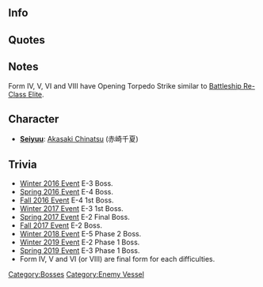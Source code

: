 ==Info==
{{Enemy/Header/Box}}
{{Enemy/Header/Box|II}}
{{Enemy/Header/Box|III}}
{{Enemy/Header/Box|IV}}
{{Enemy/Header/Box|V}}
{{Enemy/Header/Box|VI}}
{{Enemy/Header/Box|VII}}
{{Enemy/Header/Box|VIII}}
{{EnemyShipCategoriesKai|{{PAGENAME}}}}

==Quotes==
{{Abyssquote
|Clip1 = {{Audio|file=Heavy_Cruiser_Princess_Intro.ogg}}<br/>{{Audio|file=Heavy_Cruiser_Princess_Broken_Form_Intro.ogg}}
|開幕前 = バカ…メ……ヤクタタズドモメ……。マタ…シズンデシマエ…<br/>ノコノコト…ヤクタタズ…ドモ…ガ………シズメェ……ッ！(Final Form)
|EN1 = Fools...Useless beings... I will sink you again...
You insolent...useless trash... SINK! (Final Form)
|Clip0 = {{Audio|file=Heavy_Cruiser_Princess_Attack.ogg}}<br/>{{Audio|file=Heavy_Cruiser_Princess_Broken_Form_Attack.ogg}}
|砲撃 = サァ…ヤッテシマエ…。<br/>シズメ…。シズメェッ！(Final Form)
|EN0 = Now... burn...
Sink... SIIINK! (Final Form)
|Clip2 = {{Audio|file=Heavy_Cruiser_Princess_Damaged.ogg}}<br/>{{Audio|file=Heavy_Cruiser_Princess_Broken_Form_Damaged.ogg}}
|被弾 = アァァァァッ…！　オノレェ…。<br/>ウエアァァァァッ！　ニクラシヤァァッ…。(Final Form)
|EN2 = Aaaaaaahh...! Damn you..!
UAAARGH! CURSE YOU...!! (Final Form)
|Clip3 = {{Audio|file=Heavy_Cruiser_Princess_Sunk.ogg}}<br/>{{Audio|file=Heavy_Cruiser_Princess_Destroyed.ogg}}
|昼戦終了時 = ナニモカモ…モエテシマウ…。イヤダ…ワタシハ…コノウミデ……。
ソウカ…チガウンダ…。アタシハ…アタシハ……。（Normal Form Sunk Line)

<br/>ヤクタタズドモニ…コノワタシガ……。ムネンダ…。コンナ……。イヤ…ムシロ…ココロガ…。カラダノ…コレハ…ソウイウコトナノ？　私は、本当は。（Final Form Sunk Line)
|EN3 =Everything has been burned... No... What will happen to me...at this sea... I see... It's different. I am... I am...（Normal Form Sunk Line)
<br/>How could I be defeated... by useless trash... That's really a regret... I didn' t expect that...... Wait...  Rather, my mind is... What is in my body...? I see... So actually I am...（Final Form Sunk Line)
}}

==Notes==
Form IV, V, VI and VIII have Opening Torpedo Strike similar to [[Battleship Re-Class Elite]].
== Character ==
* '''[[Glossary#List of Vessels by Japanese Voice Actresses|Seiyuu]]''': [http://www.myanimelist.net/people/12652/Chinatsu_Akasaki Akasaki Chinatsu] (赤崎千夏)

==Trivia==
* [[Winter 2016 Event]] E-3 Boss.
* [[Spring 2016 Event]] E-4 Boss.
* [[Fall 2016 Event]] E-4 1st Boss.
* [[Winter 2017 Event]] E-3 1st Boss.
* [[Spring 2017 Event]] E-2 Final Boss.
* [[Fall 2017 Event]] E-2 Boss.
* [[Winter 2018 Event]] E-5 Phase 2 Boss.
* [[Winter 2019 Event]] E-2 Phase 1 Boss.
* [[Spring 2019 Event]] E-3 Phase 1 Boss.
* Form IV, V and VI (or VIII) are final form for each difficulties.

{{Enemyshiplist}}
[[Category:Bosses]]
[[Category:Enemy Vessel]]